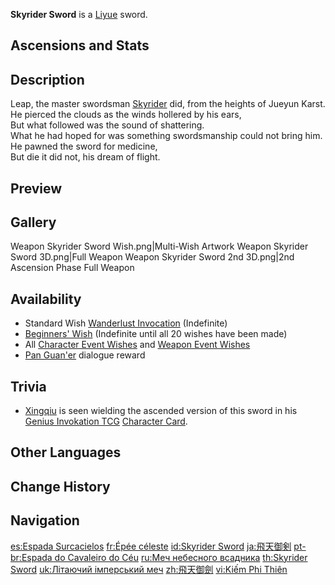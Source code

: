 {{Weapon Infobox
|id             = 11306
|image          = <gallery>
Weapon Skyrider Sword.png|Base
Weapon Skyrider Sword 2nd.png|2nd Ascension
</gallery>
|type           = Sword
|releaseDate    = 2020-09-28
|quality        = 3
|base_atk       = 38
|2nd_stat_type  = Energy Recharge
|2nd_stat       = 11.3%
|series         = Skyrider
|passive        = Determination
|effect         = Using an Elemental Burst grants a (var1)% increase in ATK and Movement SPD for 15s.
|eff_rank1_var1 = 12
|eff_rank2_var1 = 15
|eff_rank3_var1 = 18
|eff_rank4_var1 = 21
|eff_rank5_var1 = 24
|eff_att1       = ATK
|eff_att2       = Movement SPD
|obtain         = Wishes
|obtain2        = Dialogue
|npc            = Pan Guan'er
}}
{{Description|A reliable steel sword. The legendary Skyrider once tried to ride it as a flying sword...}}
'''Skyrider Sword'''{{Lang|zh=飞天御剑}} is a [[Liyue]] sword.

==Ascensions and Stats==
{{Weapon Ascensions and Stats
|ascendMat1 = Grain of Aerosiderite
|ascendMat2 = Piece of Aerosiderite
|ascendMat3 = Bit of Aerosiderite
|ascendMat4 = Chunk of Aerosiderite
|bossMat1   = Fragile Bone Shard
|bossMat2   = Sturdy Bone Shard
|bossMat3   = Fossilized Bone Shard
|commonMat1 = Recruit's Insignia
|commonMat2 = Sergeant's Insignia
|commonMat3 = Lieutenant's Insignia
}}

==Description==
Leap, the master swordsman [[Skyrider]] did, from the heights of Jueyun Karst.<br />
He pierced the clouds as the winds hollered by his ears,<br />
But what followed was the sound of shattering.<br />
What he had hoped for was something swordsmanship could not bring him.<br />
He pawned the sword for medicine,<br />
But die it did not, his dream of flight.

==Preview==
{{Preview
|file    = Weapon Skyrider Sword Passive
}}

==Gallery==
<gallery>
Weapon Skyrider Sword Wish.png|Multi-Wish Artwork
Weapon Skyrider Sword 3D.png|Full Weapon
Weapon Skyrider Sword 2nd 3D.png|2nd Ascension Phase Full Weapon
</gallery>

==Availability==
* Standard Wish [[Wanderlust Invocation]] (Indefinite)
* [[Beginners' Wish]] (Indefinite until all 20 wishes have been made)
* All [[Character Event Wishes]] and [[Weapon Event Wishes]]
* [[Pan Guan'er]] dialogue reward

==Trivia==
* [[Xingqiu]] is seen wielding the ascended version of this sword in his [[Genius Invokation TCG]] [[Xingqiu (Character Card)|Character Card]].

==Other Languages==
{{Flex|
===Weapon===
{{Other Languages
|en      = Skyrider Sword
|zhs     = 飞天御剑
|zhs_rm  = Fēitiān Yù Jiàn
|zht     = 飛天御劍
|zht_rm  = Fēitiān Yù Jiàn
|zh_tl   = Sky-Flying Driving Sword
|zh_note = {{Lang|mini=1|zh=飞天|zh_rm=fēitiān}} can also refer to a type of female spirit in Buddhism, {{w|apsara}}.
|ja      = 飛天御剣
|ja_rm   = Hiten Goken{{Assumed}}
|ja_note = {{Lang|mini=1|ja=飛天}} can also refer to "heavenly beings shown flying around the main image in a temple in Buddhism"<sup>[https://jisho.org/search/飛天 Dictionary]</sup>
|ja_tl   = Sky-Flying Driving Sword
|ko      = 비천어검
|ko_rm   = Bicheon'eogeom
|ko_tl   = Sky-Flying Driving Sword
|es      = Espada Surcacielos
|es_tl   = Heaven-Riding Sword
|fr      = Épée céleste
|fr_tl   = Celestial Sword
|ru      = Меч небесного всадника
|ru_tl   = Sword of the Sky Rider
|th      = Skyrider Sword
|vi      = Kiếm Phi Thiên
|vi_tl   = Skyflight Sword
|de      = Himmelsflug-Schwert
|de_tl   = Sky-Flight Sword
|id      = Skyrider Sword
|pt      = Espada do Cavaleiro do Céu
|pt_tl   = Sky-Knight's Sword
|tr      = Gökbinicisi Kılıcı
|tr_tl   = 
|it      = Spada del Cavalcacieli
|it_tl   = Sword of the Skyrider
}}
|
===Passive===
{{Other Languages
|en      = Determination
|zhs     = 决心
|zhs_rm  = Juéxīn
|zht     = 決心
|zht_rm  = Juéxīn
|zh_tl   = Determination
|ja      = 決心
|ja_rm   = Kesshin
|ja_tl   = Determination
|ko      = 결심
|ko_tl   = Resolution
|es      = Resolución
|es_tl   = Resolution
|fr      = Détermination
|fr_tl   = Determination
|ru      = Решительность
|ru_tl   = Determination
|th      = Determination
|vi      = Quyết Tâm
|vi_tl   = 
|de      = Zielstrebigkeit
|de_tl   = 
|id      = Determination
|pt      = Determinação
|pt_tl   = 
|tr      = Kararlılık
|tr_tl   = 
|it      = Determinazione
|it_tl   = 
}}
}}

==Change History==
{{Change History|1.0}}

==Navigation==
{{Weapons by Series Navbox|series=Skyrider}}
{{Weapon Navbox|type=Swords}}

[[es:Espada Surcacielos]]
[[fr:Épée céleste]]
[[id:Skyrider Sword]]
[[ja:飛天御剣]]
[[pt-br:Espada do Cavaleiro do Céu]]
[[ru:Меч небесного всадника]]
[[th:Skyrider Sword]]
[[uk:Літаючий імперський меч]]
[[zh:飛天御劍]]
[[vi:Kiếm Phi Thiên]]